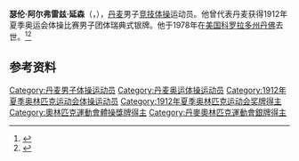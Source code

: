 {{NoteTA|G1=Sports}}
'''瑟伦·阿尔弗雷兹·延森'''（{{lang-da|Søren Alfred Jensen}}，{{bd|1891年|5月22日|1978年|5月16日}}），[[丹麦|丹麦]]男子[[竞技体操|竞技体操]]运动员。他曾代表丹麦获得1912年夏季奥运会体操比赛男子团体瑞典式银牌。他于1978年在[[美国|美国]][[科罗拉多州|科罗拉多州]][[丹佛|丹佛]]去世。<ref>{{Cite web|title=Søren Alfred JENSEN|url=https://www.olympic.org/soren-alfred-jensen|accessdate=2021-03-29|work=International Olympic Committee|archive-date=2017-11-17|archive-url=https://web.archive.org/web/20171117002840/https://www.olympic.org/Soren-Alfred-Jensen|dead-url=no}}</ref><ref>{{cite web|url=https://www.olympedia.org/athletes/29647|title=Søren Alfred Jensen|work=Olympedia|accessdate=2021-03-30|archive-date=2021-04-19|archive-url=https://web.archive.org/web/20210419051209/https://www.olympedia.org/athletes/29647|dead-url=no}}</ref>

== 参考资料 ==
{{reflist}}

{{Authority control}}
{{DEFAULTSORT:Jensen, Søren-Alfred}}
[[Category:丹麦男子体操运动员|Category:丹麦男子体操运动员]]
[[Category:丹麦奥运体操运动员|Category:丹麦奥运体操运动员]]
[[Category:1912年夏季奥林匹克运动会体操运动员|Category:1912年夏季奥林匹克运动会体操运动员]]
[[Category:1912年夏季奥林匹克运动会奖牌得主|Category:1912年夏季奥林匹克运动会奖牌得主]]
[[Category:奧林匹克運動會體操獎牌得主|Category:奧林匹克運動會體操獎牌得主]]
[[Category:丹麥奧林匹克運動會銀牌得主|Category:丹麥奧林匹克運動會銀牌得主]]